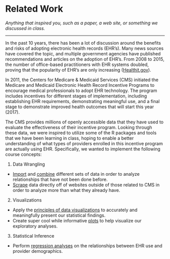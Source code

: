 # Related Work {#work}

*Anything that inspired you, such as a paper, a web site, or something we discussed in class.*

------

In the past 10 years, there has been a lot of discussion around the benefits and risks of adopting electronic health records (EHR’s). Many news sources have covered the topic, and multiple government agencies have published recommendations and articles on the adoption of EHR’s. From 2008 to 2015, the number of office-based practitioners with EHR systems doubled, proving that the popularity of EHR’s are only increasing ([Healthit.gov](https://dashboard.healthit.gov/quickstats/pages/physician-ehr-adoption-trends.php)).

In 2011, the Centers for Medicare & Medicaid Services (CMS) initiated the Medicare and Medicaid Electronic Health Record Incentive Programs to encourage medical professionals to adopt EHR technology. The program includes incentives for different stages of implementation, including establishing EHR requirements, demonstrating meaningful use, and a final stage to demonstrate improved health outcomes that will start this year (2017).

The CMS provides millions of openly accessible data that they have used to evaluate the effectiveness of their incentive program. Looking through these data, we were inspired to utilize some of the R packages and tools that we have been learning in class, hoping to enable a better understanding of what types of providers enrolled in this incentive program are actually using EHR. Specifically, we wanted to implement the following course concepts:

1. Data Wrangling
+ [Import](https://github.com/datasciencelabs/2017/blob/master/lectures/wrangling/data-import.Rmd) and [combine](https://github.com/datasciencelabs/2017/blob/master/lectures/wrangling/combining-tables.Rmd) different sets of data in order to analyze relationships that have not been done before.
+ [Scrape](https://github.com/datasciencelabs/2017/blob/master/lectures/wrangling/web-scraping.Rmd) data directly off of websites outside of those related to CMS in order to analyze more than what they already have.

2. Visualizations

+ Apply the [principles of data visualizations](https://github.com/datasciencelabs/2017/blob/master/lectures/dataviz/dataviz-principles.Rmd) to accurately and meaningfully present our statistical findings.
+ Create super cool while informative [plots](https://github.com/datasciencelabs/2017/blob/master/lectures/dataviz/gapminder.Rmd) to help visualize our exploratory analyses.

3. Statistical Inference

+ Perform [regression analyses](https://github.com/datasciencelabs/2017/tree/master/lectures/regression) on the relationships between EHR use and provider demographics.

